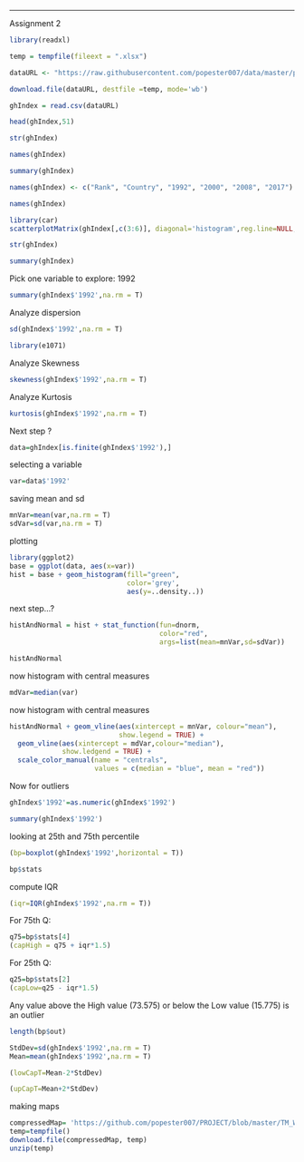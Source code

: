 
---
Assignment 2




```r
library(readxl)
```

```r
temp = tempfile(fileext = ".xlsx")
```

```r
dataURL <- "https://raw.githubusercontent.com/popester007/data/master/project%20data%20GHI.csv"
```

```r
download.file(dataURL, destfile =temp, mode='wb')
```

```r
ghIndex = read.csv(dataURL)
```

```r
head(ghIndex,51)
```

```r
str(ghIndex)
```


```r
names(ghIndex)
```

```r
summary(ghIndex)
```

```r
names(ghIndex) <- c("Rank", "Country", "1992", "2000", "2008", "2017")
```

```r
names(ghIndex)
```

```r
library(car)
scatterplotMatrix(ghIndex[,c(3:6)], diagonal='histogram',reg.line=NULL, smoother=NULL)
```

```r
str(ghIndex)
```

```r
summary(ghIndex)
```

Pick one variable to explore: 1992
```r
summary(ghIndex$'1992',na.rm = T)
```
Analyze dispersion
```r
sd(ghIndex$'1992',na.rm = T)
```

```r
library(e1071)
```


Analyze Skewness
```r
skewness(ghIndex$'1992',na.rm = T)
```

Analyze Kurtosis
```r
kurtosis(ghIndex$'1992',na.rm = T)
```
Next step ?
```r
data=ghIndex[is.finite(ghIndex$'1992'),]
```
selecting a variable
```r
var=data$'1992'
```
saving mean and sd
```r
mnVar=mean(var,na.rm = T)
sdVar=sd(var,na.rm = T)
```
plotting
```r
library(ggplot2)
base = ggplot(data, aes(x=var))
hist = base + geom_histogram(fill="green",
                             color='grey',
                             aes(y=..density..))
```
next step...?
```r
histAndNormal = hist + stat_function(fun=dnorm,
                                     color="red",
                                     args=list(mean=mnVar,sd=sdVar))
```

```r
histAndNormal
```

now histogram with central measures
```r
mdVar=median(var)
```

now histogram with central measures
```r
histAndNormal + geom_vline(aes(xintercept = mnVar, colour="mean"),
                           show.legend = TRUE) +
  geom_vline(aes(xintercept = mdVar,colour="median"),
             show.ledgend = TRUE) +
  scale_color_manual(name = "centrals",
                     values = c(median = "blue", mean = "red"))
```
Now for outliers
```r
ghIndex$'1992'=as.numeric(ghIndex$'1992')
```

```r
summary(ghIndex$'1992')
```
looking at 25th and 75th percentile
```r
(bp=boxplot(ghIndex$'1992',horizontal = T))
```

```r
bp$stats
```

compute IQR
```r
(iqr=IQR(ghIndex$'1992',na.rm = T))
```
For 75th Q:
```r
q75=bp$stats[4]
(capHigh = q75 + iqr*1.5)
```

For 25th Q:
```r
q25=bp$stats[2]
(capLow=q25 - iqr*1.5)
```

Any value above the High value (73.575) or below the Low value (15.775) is an outlier

```r
length(bp$out)
```

```r
StdDev=sd(ghIndex$'1992',na.rm = T)
Mean=mean(ghIndex$'1992',na.rm = T)
```

```r
(lowCapT=Mean-2*StdDev)
```

```r
(upCapT=Mean+2*StdDev)
```

making maps
```r
compressedMap= 'https://github.com/popester007/PROJECT/blob/master/TM_WORLD_BORDERS_SIMPL-0.3.zip'
temp=tempfile()
download.file(compressedMap, temp)
unzip(temp)
```


